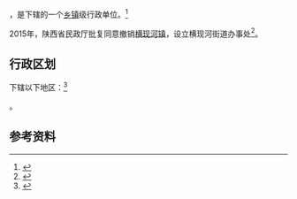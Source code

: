 {{中国乡级行政区|61/07/27/102/000}}

'''{{PAGENAMEBASE}}'''，是{{PRC admin/fullname|61/07/27/102/000|3}}下辖的一个[[乡镇|乡镇]]级行政单位。<ref>{{PRC admin/ref sgc|{{PRC admin/parent|61/07/27/102/000}}}}</ref>

2015年，陕西省民政厅批复同意撤销[[横现河镇|横现河镇]]，设立横现河街道办事处<ref>{{Cite web |url=http://shaanxi.mca.gov.cn/article/mzyw1/201507/20150700841888.shtml |title=陕西省民政厅关于陕西省乡镇行政区划调整的公告 |access-date=2017-09-14 |archive-url=https://web.archive.org/web/20170914220400/http://shaanxi.mca.gov.cn/article/mzyw1/201507/20150700841888.shtml |archive-date=2017-09-14 |dead-url=yes }}</ref>。

== 行政区划 ==

{{PAGENAMEBASE}}下辖以下地区：<ref>{{PRC admin/ref sgc|61/07/27/102/000}}</ref>

{{PRC admin/children|61/07/27/102/000}}。

== 参考资料 ==

{{reflist}}

{{行政区划小作品}}
{{PRC admin/navcat|61/07/27/102/000}}